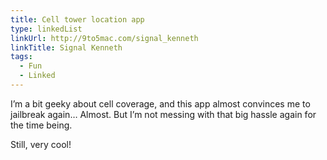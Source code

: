 ```yaml
---
title: Cell tower location app
type: linkedList
linkUrl: http://9to5mac.com/signal_kenneth
linkTitle: Signal Kenneth
tags:
  - Fun
  - Linked
---
```


I’m a bit geeky about cell coverage, and this app almost convinces me to jailbreak again… Almost. But I’m not messing with that big hassle again for the time being.

Still, very cool!
